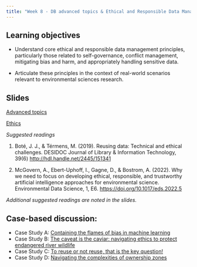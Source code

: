 ```yaml
---
title: "Week 8 - DB advanced topics & Ethical and Responsible Data Management"
---
```


## Learning objectives

- Understand core ethical and responsible data management principles, particularly those related to self-governance, conflict management, mitigating bias and harm, and appropriately handling sensitive data.

- Articulate these principles in the context of real-world scenarios relevant to environmental sciences research.


## Slides

[Advanced topics](slides-05-advanced.pptx)

[Ethics](slides-08.pdf)

*Suggested readings*

1.  Boté, J. J., & Térmens, M. (2019). Reusing data: Technical and ethical challenges. DESIDOC Journal of Library & Information Technology, 39(6) <http://hdl.handle.net/2445/151341>

2.  McGovern, A., Ebert-Uphoff, I., Gagne, D., & Bostrom, A. (2022). Why we need to focus on developing ethical, responsible, and trustworthy artificial intelligence approaches for environmental science. Environmental Data Science, 1, E6. <https://doi.org/10.1017/eds.2022.5>

*Additional suggested readings are noted in the slides.*

## Case-based discussion:

-   Case Study A: [Containing the flames of bias in machine learning](case-a.qmd)
-   Case Study B: [The caveat is the caviar: navigating ethics to protect endangered river wildlife](case-b.qmd)
-   Case Study C: [To reuse or not reuse, that is the key question!](case-c.qmd)
-   Case Study D: [Navigating the complexities of ownership zones](case-d.qmd)
